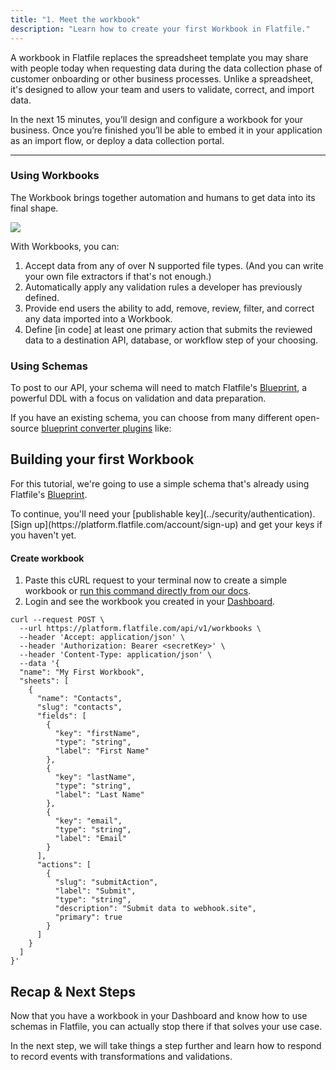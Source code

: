```yaml
---
title: "1. Meet the workbook"
description: "Learn how to create your first Workbook in Flatfile."
---
```

A workbook in Flatfile replaces the spreadsheet template you may share 
with people today when requesting data during the data collection phase 
of customer onboarding or other business processes. Unlike a spreadsheet, 
it's designed to allow your team and users to validate, correct, and import data.


In the next 15 minutes, you’ll design and configure a workbook 
for your business. Once you’re finished you’ll be able to embed it in your application 
as an import flow, or deploy a data collection portal.

---

### Using Workbooks

The Workbook brings together automation and humans to get data into its final shape. 

<img src="../images/quickstart/workbook.png" caption="The Flatfile Workbook"/>

With Workbooks, you can:
1. Accept data from any of over N supported file types. (And you can write your own file extractors if that's not enough.)
2. Automatically apply any validation rules a developer has previously defined.
3. Provide end users the ability to add, remove, review, filter, and correct any data imported into a Workbook.
4. Define [in code] at least one primary action that submits the reviewed data to a destination API, database, or workflow step of your choosing.


### Using Schemas

To post to our API, your schema will need to match Flatfile's <Tooltip tip="Learn more about Blueprint">[Blueprint](../blueprint/overview)</Tooltip>, a powerful DDL with a focus on validation and data preparation.  

If you have an existing schema, you can choose from many different open-source [blueprint converter plugins](https://plugins.flatfile.com) like:

<CardGroup cols={4}>
  <Card color="#CB3837" title="@flatfile/plugin-json-schema" icon="npm" href="https://plugins.flatfie.com">
  </Card>
  <Card color="#CB3837" title="@flatfile/plugin-sql-ddl" icon="npm" href="https://plugins.flatfie.com">
  </Card>
  <Card color="#CB3837" title="@flatfile/plugin-openapi" icon="npm" href="https://plugins.flatfie.com">
  </Card>
  <Card color="#CB3837" title="@flatfile/plugin-graphql" icon="npm" href="https://plugins.flatfie.com">
  </Card>
</CardGroup>

## Building your first Workbook

For this tutorial, we're going to use a simple schema 
that's already using Flatfile's <Tooltip tip="Learn more about Blueprint">[Blueprint](../blueprint/overview)</Tooltip>. 

<Warning>
To continue, you'll need your [publishable key](../security/authentication). [Sign up](https://platform.flatfile.com/account/sign-up) and get your keys if you haven't yet.
</Warning>

#### Create workbook 

1. Paste this cURL request to your terminal now to create a simple workbook or [run this command directly from our docs](https://flatfile.stoplight.io/docs/v10/branches/ashley-mulligan-sample-workbook/tjt005wdogklo-create-a-sample-workbook).
2. Login and see the workbook you created in your [Dashboard](https://platform.flatfile.com).

```shell Shell / cURL
curl --request POST \
  --url https://platform.flatfile.com/api/v1/workbooks \
  --header 'Accept: application/json' \
  --header 'Authorization: Bearer <secretKey>' \
  --header 'Content-Type: application/json' \
  --data '{
  "name": "My First Workbook",
  "sheets": [
    {
      "name": "Contacts",
      "slug": "contacts",
      "fields": [
        {
          "key": "firstName",
          "type": "string",
          "label": "First Name"
        },
        {
          "key": "lastName",
          "type": "string",
          "label": "Last Name"
        },
        {
          "key": "email",
          "type": "string",
          "label": "Email"
        }
      ],
      "actions": [
        {
          "slug": "submitAction",
          "label": "Submit",
          "type": "string",
          "description": "Submit data to webhook.site",
          "primary": true
        }
      ]
    }
  ]
}'
```

## Recap & Next Steps

Now that you have a workbook in your Dashboard and know how to use schemas in Flatfile, you can actually stop there if that solves your use case.

In the next step, we will take things a step further and learn how to respond to record events with transformations and validations.
